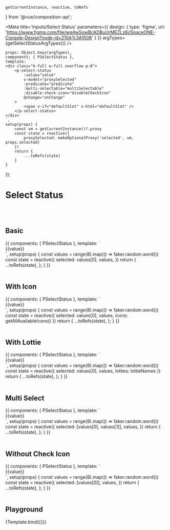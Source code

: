     getCurrentInstance, reactive, toRefs
} from '@vue/composition-api';




<Meta title='Inputs/Select Status' parameters={{
    design: {
        type: 'figma',
        url: 'https://www.figma.com/file/wq4wSowBcADBuUrMEZLz6i/SpaceONE-Console-Design?node-id=2104%3A1508'
    }
}} argTypes={getSelectStatusArgTypes()} />


    props: Object.keys(argTypes),
    components: { PSelectStatus },
    template: `
    <div class="h-full w-full overflow p-8">
        <p-select-status
            :value="value"
            v-model="proxySelected"
            :predicate="predicate"
            :multi-selectable="multiSelectable"
            :disable-check-icon="disableCheckIcon"
            @change="onChange"
        >
            <span v-if="defaultSlot" v-html="defaultSlot" />
        </p-select-status>
    </div>
    `,
    setup(props) {
        const vm = getCurrentInstance()?.proxy
        const state = reactive({
            proxySelected: makeOptionalProxy('selected', vm, props.selected)
        })
        return {
            ...toRefs(state)
        }
    }
});


# Select Status
<br/>
<br/>

## Basic

<Canvas>
    <Story name="Basic">
{{
    components: { PSelectStatus },
    template: `
    <div class="w-full overflow p-8 flex flex-wrap">
        <p-select-status v-for="(value, idx) in values" :key="idx"
            :value="value"
            v-model="selected"
            class="mr-4"
        >
            {{value}}
        </p-select-status>
    </div>
    `,
    setup(props) {
        const values = range(8).map(() => faker.random.word())
        const state = reactive({
            selected: values[0],
            values,
        })
        return {
            ...toRefs(state),
        };
    }
}}
    </Story>
</Canvas>

<br/>
<br/>

## With Icon

<Canvas>
    <Story name="With Icon">
        {{
            components: { PSelectStatus },
            template: `
    <div class="w-full overflow p-8 flex flex-wrap">
        <p-select-status v-for="(value, idx) in values" :key="idx"
            :value="value"
            :icon="icons[idx]"
            v-model="selected"
            class="mr-4"
        >
            {{value}}
        </p-select-status>
    </div>
    `,
            setup(props) {
                const values = range(8).map(() => faker.random.word())
                const state = reactive({
                    selected: values[0],
                    values,
                    icons: getAllAvailableIcons()
                })
                return {
                    ...toRefs(state),
                };
            }
        }}
    </Story>
</Canvas>

<br/>
<br/>

## With Lottie

<Canvas>
    <Story name="With Lottie">
        {{
            components: { PSelectStatus },
            template: `
    <div class="w-full overflow p-8 flex flex-wrap">
        <p-select-status v-for="(value, idx) in values" :key="idx"
            :value="value"
            :lottie="lotties[idx]"
            v-model="selected"
            class="mr-4"
        >
            {{value}}
        </p-select-status>
    </div>
    `,
            setup(props) {
                const values = range(8).map(() => faker.random.word())
                const state = reactive({
                    selected: values[0],
                    values,
                    lotties: lottieNames
                })
                return {
                    ...toRefs(state),
                };
            }
        }}
    </Story>
</Canvas>

<br/>
<br/>


## Multi Select

<Canvas>
    <Story name="Multi Select">
        {{
            components: { PSelectStatus },
            template: `
    <div class="w-full overflow p-8 flex flex-wrap">
        <p-select-status v-for="(value, idx) in values" :key="idx"
            :value="value"
            multi-selectable
            v-model="selected"
            class="mr-4"
        >
            {{value}}
        </p-select-status>
    </div>
    `,
            setup(props) {
                const values = range(8).map(() => faker.random.word())
                const state = reactive({
                    selected: [values[0], values[1]],
                    values,
                })
                return {
                    ...toRefs(state),
                };
            }
        }}
    </Story>
</Canvas>

<br/>
<br/>

## Without Check Icon

<Canvas>
    <Story name="Without Check Icon">
        {{
            components: { PSelectStatus },
            template: `
    <div class="w-full overflow p-8 flex flex-wrap">
        <p-select-status v-for="(value, idx) in values" :key="idx"
            :value="value"
            v-model="selected"
            :disable-check-icon="true"
            class="mr-4"
        >
            {{value}}
        </p-select-status>
    </div>
    `,
            setup(props) {
                const values = range(8).map(() => faker.random.word())
                const state = reactive({
                    selected: [values[0]],
                    values,
                })
                return {
                    ...toRefs(state),
                };
            }
        }}
    </Story>
</Canvas>

<br/>
<br/>

## Playground

<Canvas>
    <Story name="Playground">
        {Template.bind({})}
    </Story>
</Canvas>

<ArgsTable story="Playground"/>

